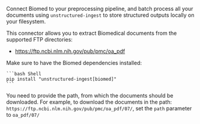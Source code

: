Connect Biomed to your preprocessing pipeline, and batch process all your documents using `unstructured-ingest` to
store structured outputs locally on your filesystem.

This connector allows you to extract Biomedical documents from the supported FTP directories:
* https://ftp.ncbi.nlm.nih.gov/pub/pmc/oa_pdf

Make sure to have the Biomed dependencies installed:

    ```bash Shell
    pip install "unstructured-ingest[biomed]"
    ```

You need to provide the path, from which the documents should be downloaded. For example, to download the documents in
the path: `https://ftp.ncbi.nlm.nih.gov/pub/pmc/oa_pdf/07/`, set the `path` parameter to `oa_pdf/07/`
